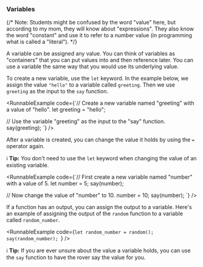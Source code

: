 
### Variables

{/* Note: Students might be confused by the word "value" here, but according to my mom, they will know about "expressions". They also know the word "constant" and use it to refer to a number value (in programming what is called a "literal"). */}

A variable can be assigned any value. You can think of variables as "containers"
that you can put values into and then reference later. You can use a variable
the same way that you would use its underlying value.

To create a new variable, use the `let` keyword. In the example below, we
assign the value `"hello"` to a variable called `greeting`. Then we use
`greeting` as the input to the `say` function.

<RunnableExample
  code={`// Create a new variable named "greeting" with a value of "hello".
let greeting = "hello";

// Use the variable "greeting" as the input to the "say" function.
say(greeting);
`}
/>

After a variable is created, you can change the value it holds by using the
`=` operator again.

ℹ️ **Tip:** You don't need to use the `let` keyword when changing the
value of an existing variable.

<RunnableExample
  code={`// First create a new variable named "number" with a value of 5.
let number = 5;
say(number);

// Now change the value of "number" to 10.
number = 10;
say(number);
`}
/>

If a function has an output, you can assign the output to a variable. Here's
an example of assigning the output of the `random` function to a variable called
`random_number`.

<RunnableExample
  code={`let random_number = random();
say(random_number);
`}
/>

ℹ️ **Tip:** If you are ever unsure about the value a variable holds, you can use
the `say` function to have the rover say the value for you.

